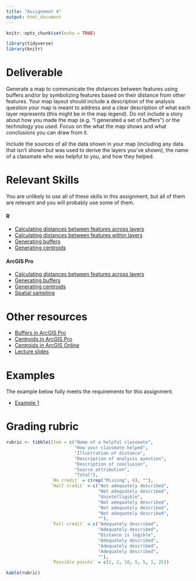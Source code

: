 ```yaml
---
title: "Assignment 4"
output: html_document
---
```


```r
knitr::opts_chunk$set(echo = TRUE)

library(tidyverse)
library(knitr)
```

# Deliverable

Generate a map to communicate the distances between features
using buffers and/or by symbolizing features based on 
their distance from other features. Your map layout should 
include a description of the analysis question your
map is meant to address and a clear description of what each 
layer represents (this might be in the map legend). Do not 
include a story about how you made the map (e.g. "I generated 
a set of buffers") or the technology you used. Focus on the 
what the map shows and what conclusions you can draw from it.

Include the sources of all the data shown
in your map (including any data that isn't shown but was 
used to derive the layers you've shown), the name of a
classmate who was helpful to you, and how they helped.

# Relevant Skills

You are unlikely to use all of these skills in this 
assignment, but all of them are relevant and you will 
probably use some of them.

#### R

* [Calculating distances between features across layers](https://c-voulgaris.github.io/VIS-2128-F22/a4-files/skill-distance-two-layers.html){target="_blank"}
* [Calculating distances between features within layers](https://c-voulgaris.github.io/VIS-2128-F22/a4-files/skill-distance-one-layer.html){target="_blank"}
* [Generating buffers](https://c-voulgaris.github.io/VIS-2128-F22/a4-files/skill-buffer.html){target="_blank"}
* [Generating centroids](https://c-voulgaris.github.io/VIS-2128-F22/a4-files/skill-centroids.html){target="_blank"}


#### ArcGIS Pro

* [Calculating distances between features across layers](https://harvard.zoom.us/rec/play/GwmFyXi-5sEKxo25Yo5wzQ-il93xIOHlWQccrvFFSfbOkWIQQEmsroDJfxJOXsNErvGJmVHWL3kmACbs.RQ_enRL9tcZ_W2qb?startTime=1663794796000&_x_zm_rtaid=BZCASwm8RG6mI7xojF6nuA.1663857126182.e997a72150de73757944b7a3189fee65&_x_zm_rhtaid=126){target="_blank"}
* [Generating buffers](https://harvard.zoom.us/rec/play/Mbbu93pY57oY0qzFf2jzfx7-C-ECyjPbqDFAJ-8zFIQNy9_Pew2qygR444qucisMFcBuiVn3_dzvrnhw.7X5Li2NMMDsxs0Kx?startTime=1663783371000&_x_zm_rtaid=BZCASwm8RG6mI7xojF6nuA.1663857126182.e997a72150de73757944b7a3189fee65&_x_zm_rhtaid=126){target="_blank"}
* [Generating centroids](https://harvard.zoom.us/rec/share/EC3Uvs7NJn4bEABNkBl-pc-mVOljx-WYSsLfTsrFlOeXvZFtTAEiMoigYSl3ibA.JKFaSSZK2h4Ag8pp?startTime=1663783660000){target="_blank"}
* [Spatial sampling](https://harvard.zoom.us/rec/play/O0d_PK2mEnGyiOOBoBgo1271NUNwG7-nD216SQDu84RowrEUyMYNWYrbpGnjo6fUknGVA8gWAgaOSYZO.VNwAcLbLuJRO5ROv?startTime=1663790320000&_x_zm_rtaid=BZCASwm8RG6mI7xojF6nuA.1663857126182.e997a72150de73757944b7a3189fee65&_x_zm_rhtaid=126){target="_blank"}

# Other resources

* [Buffers in ArcGIS Pro](https://pro.arcgis.com/en/pro-app/latest/tool-reference/analysis/buffer.htm){target="_blank"}
* [Centroids in ArcGIS Pro](https://pro.arcgis.com/en/pro-app/2.9/tool-reference/data-management/feature-to-point.htm){target="_blank"}
* [Centroids in ArcGIS Online](https://doc.arcgis.com/en/arcgis-online/analyze/find-centroids.htm){target="_blank"}
* [Lecture slides](https://c-voulgaris.github.io/VIS-2128-F22/a4-files/distance-lecture.pdf){target="_blank"}

# Examples

The example below fully meets the requirements for this assignment.

* [Example 1](https://c-voulgaris.github.io/VIS-2128-F22/a4-files/Examples/slo-example.pdf){target="_blank"}

# Grading rubric

```r
rubric <- tibble(Item = c("Name of a helpful classmate",
                          "How your classmate helped",
                          "Illustration of distance",
                          "Description of analysis question",
                          "Description of conclusion",
                          "Source attribution",
                          "Total"),
                 `No credit` = c(rep("Missing", 6), ""),
                 `Half credit` = c("Not adequately described",
                                   "Not adequately described",
                                   "Unintelligible",
                                   "Not adequately described",
                                   "Not adequately described",
                                   "Not adequately described",
                                   ""),
                 `Full credit` = c("Adequately described",
                                   "Adequately described",
                                   "Distance is legible",
                                   "Adequately described",
                                   "Adequately described",
                                   "Adequately described", 
                                   ""),
                 `Possible points` = c(2, 2, 10, 5, 5, 1, 25))

kable(rubric)
```
